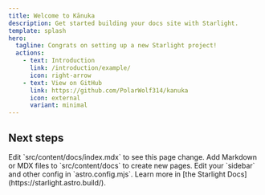 ```yaml
---
title: Welcome to Kānuka
description: Get started building your docs site with Starlight.
template: splash
hero:
  tagline: Congrats on setting up a new Starlight project!
  actions:
    - text: Introduction
      link: /introduction/example/
      icon: right-arrow
    - text: View on GitHub
      link: https://github.com/PolarWolf314/kanuka
      icon: external
      variant: minimal
---
```



## Next steps

<CardGrid stagger>
	<Card title="Update content" icon="pencil">
		Edit `src/content/docs/index.mdx` to see this page change.
	</Card>
	<Card title="Add new content" icon="add-document">
		Add Markdown or MDX files to `src/content/docs` to create new pages.
	</Card>
	<Card title="Configure your site" icon="setting">
		Edit your `sidebar` and other config in `astro.config.mjs`.
	</Card>
	<Card title="Read the docs" icon="open-book">
		Learn more in [the Starlight Docs](https://starlight.astro.build/).
	</Card>
</CardGrid>
